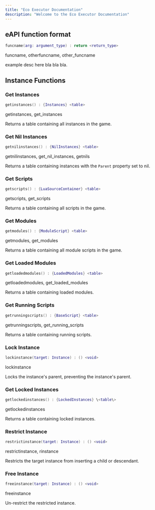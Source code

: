 ```yaml
---
title: "Eco Executor Documentation"
description: "Welcome to the Eco Executor Documentation"
---
```


## eAPI function format

```lua
funcname(arg: argument_type) : return <return_type>
```

<Info>
  funcname, otherfuncname, other_funcname
</Info>

example desc here bla bla bla.

## Instance Functions

### Get Instances

```lua
getinstances() : {Instances} <table>
```

<Info>
  getinstances, get_instances
</Info>

Returns a table containing all instances in the game.

### Get Nil Instances

```lua
getnilinstances() : {NilInstances} <table>
```

<Info>
  getnilinstances, get_nil_instances, getnils
</Info>

Returns a table containing instances with the `Parent` property set to nil.

### Get Scripts

```lua
getscripts() : {LuaSourceContainer} <table>
```

<Info>
  getscripts, get_scripts
</Info>

Returns a table containing all scripts in the game.

### Get Modules

```lua
getmodules() : {ModuleScript} <table>
```

<Info>
  getmodules, get_modules
</Info>

Returns a table containing all module scripts in the game.

### Get Loaded Modules

```lua
getloadedmodules() : {LoadedModules} <table>
```

<Info>
  getloadedmodules, get_loaded_modules
</Info>

Returns a table containing loaded modules.

### Get Running Scripts

```lua
getrunningscripts() : {BaseScript} <table>
```

<Info>
  getrunningscripts, get_running_scripts
</Info>

Returns a table containing running scripts.

### Lock Instance

```lua
lockinstance(target: Instance) : () <void>
```

<Info>
  lockinstance
</Info>

Locks the instance's parent, preventing the instance's parent.

### Get Locked Instances

```lua
getlockedinstances() : {LockedInstances} \<table\>
```

<Info>
  getlockedinstances
</Info>

Returns a table containing locked instances.

### Restrict Instance

```lua
restrictinstance(target: Instance) : () <void>
```

<Info>
  restrictinstance, rinstance
</Info>

Restricts the target instance from inserting a child or descendant.

### Free Instance

```lua
freeinstance(target: Instance) : () <void>
```

<Info>
  freeinstance
</Info>

Un-restrict the restricted instance.